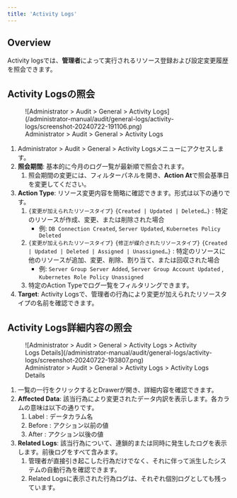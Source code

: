 ```yaml
---
title: 'Activity Logs'
---
```


## Overview

Activity logsでは、**管理者**によって実行されるリソース登録および設定変更履歴を照会できます。


## Activity Logsの照会

<figure data-layout="center" data-align="center">
![Administrator &gt; Audit &gt; General &gt; Activity Logs](/administrator-manual/audit/general-logs/activity-logs/screenshot-20240722-191106.png)
<figcaption>
Administrator &gt; Audit &gt; General &gt; Activity Logs
</figcaption>
</figure>

1. Administrator &gt; Audit &gt; General &gt; Activity Logsメニューにアクセスします。
2. **照会期間**: 基本的に今月のログ一覧が最新順で照会されます。
   1. 照会期間の変更には、フィルターパネルを開き、**Action At**で照会基準日を変更してください。
3. **Action Type**: リソース変更内容を簡略に確認できます。形式は以下の通りです。
   1. `{変更が加えられたリソースタイプ}` `{Created | Updated | Deleted…}` : 特定のリソースが作成、変更、または削除された場合
       * 例: `DB Connection Created`, `Server Updated`, `Kubernetes Policy Deleted`
   2. `{変更が加えられたリソースタイプ}` `{修正が媒介されたリソースタイプ}` `{Created | Updated | Deleted | Assigned | Unassigned…}` : 特定のリソースに他のリソースが追加、変更、削除、割り当て、または回収された場合
       * 例: `Server Group Server Added`, `Server Group Account Updated` , `Kubernetes Role Policy Unassigned`
   3. 特定のAction Typeでログ一覧をフィルタリングできます。
4. **Target**: Activity Logsで、管理者の行為により変更が加えられたリソースタイプの名前を確認できます。


## Activity Logs詳細内容の照会

<figure data-layout="center" data-align="center">
![Administrator &gt; Audit &gt; General &gt; Activity Logs &gt; Activity Logs Details](/administrator-manual/audit/general-logs/activity-logs/screenshot-20240722-193807.png)
<figcaption>
Administrator &gt; Audit &gt; General &gt; Activity Logs &gt; Activity Logs Details
</figcaption>
</figure>

1. 一覧の一行をクリックするとDrawerが開き、詳細内容を確認できます。
2. **Affected Data**: 該当行為により変更されたデータ内訳を表示します。各カラムの意味は以下の通りです。
   1. Label : データカラム名
   2. Before : アクション以前の値
   3. After : アクション以後の値
3. **Related Logs**: 該当行為について、連鎖的または同時に発生したログを表示します。前後ログをすべて含みます。
   1. 管理者が直接引き起こした行為だけでなく、それに伴って派生したシステムの自動行為を確認できます。
   2. Related Logsに表示された行為ログは、それぞれ個別ログとしても残っています。
